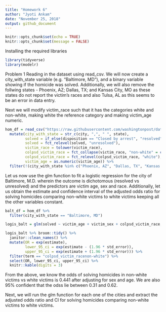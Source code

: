 ```yaml
---
title: "Homework 6"
author: "Jyoti Ankam"
date: "November 25, 2018"
output: github_document
---
```


```r
knitr::opts_chunk$set(echo = TRUE)
knitr::opts_chunk$set(message = FALSE)
```

Installing the required libraries

```r
library(tidyverse)
library(modelr)
```

Problem 1
Reading in the dataset using read_csv. We will now create a city_with_state variable (e.g. “Baltimore, MD”), and a binary variable showing if the homicide was solved. Additionally, we will also remove the follwing states - Phoenix, AZ; Dallas, TX; and Kansas City, MO as these states do not report the victim's races and also Tulsa, AL as this seems to be an error in data entry.

Next we will modify victim_race such that it has the categories white and non-white, making white the reference category and making victim_age numeric.

```r
hom_df = read_csv("https://raw.githubusercontent.com/washingtonpost/data-homicides/master/homicide-data.csv", col_names = TRUE) %>% 
  mutate(city_with_state = str_c(city, ",", " ", state),
         solved = if_else(disposition == "Closed by arrest", "resolved", "unresolved"),
         solved = fct_relevel(solved, "unresolved"),
         victim_race = tolower(victim_race),
         colpsd_victim_race = fct_collapse(victim_race, "non-white" = c("asian","black", "hispanic", "other", "unknown")),
         colpsd_victim_race = fct_relevel(colpsd_victim_race, "white"),
         victim_age = as.numeric(victim_age)) %>% 
  filter(!(city_with_state %in% c("Phoenix, AZ", "Dallas, TX", "Kansas City, MO", "Tulsa, AL")))

```

Let us now use the glm function to fit a logistic regression for the city of Baltimore, M.D. wherein the outcome is dichotomous (resolved vs unresolved) and the predictors are victim age, sex and race. Additionally, let us obtain the estimate and confidence interval of the adjusted odds ratio for solving homicides comparing non-white victims to white victims keeping all the other variables constant.

```r

balt_df = hom_df %>% 
  filter(city_with_state == "Baltimore, MD")

logis_balt = glm(solved ~ victim_age + victim_sex + colpsd_victim_race, data = balt_df, family = binomial())

logis_balt %>% broom::tidy() %>% 
  janitor::clean_names() %>% 
  mutate(OR = exp(estimate),
         lower_95_ci = exp(estimate - (1.96 * std_error)),
         upper_95_ci = exp(estimate + (1.96 * std_error))) %>% 
  filter(term == "colpsd_victim_racenon-white") %>% 
  select(OR, lower_95_ci, upper_95_ci) %>% 
  knitr::kable(digits = 3)

```

From the above, we know the odds of solving homicides in non-white victims vs white victims is 0.441 after adjusting for sex and age. We are also 95% confident that the odss lie between 0.31 and 0.62.

Next, we will run the glm function for each one of the cities and extract the adjusted odds ratio and CI for solving homicides comparing non-white victims to white victims.
